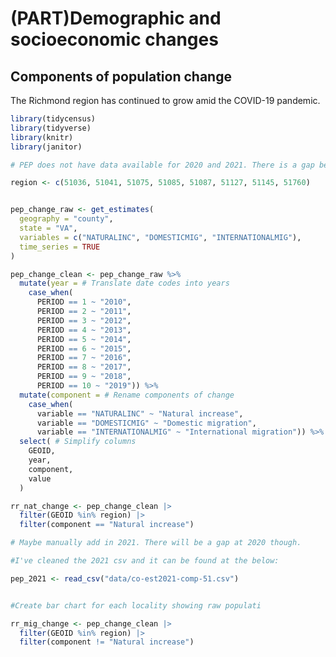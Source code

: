 # (PART)Demographic and socioeconomic changes {.unnumbered}

## Components of population change{#part-1-1}

The Richmond region has continued to grow amid the COVID-19 pandemic. 

```r
library(tidycensus)
library(tidyverse)
library(knitr)
library(janitor)

```

```r

# PEP does not have data available for 2020 and 2021. There is a gap between 2019 and 2021 because Census uses 2020 as a baseline. 

region <- c(51036, 51041, 51075, 51085, 51087, 51127, 51145, 51760)


pep_change_raw <- get_estimates(
  geography = "county",
  state = "VA",
  variables = c("NATURALINC", "DOMESTICMIG", "INTERNATIONALMIG"),
  time_series = TRUE
)

pep_change_clean <- pep_change_raw %>% 
  mutate(year = # Translate date codes into years
    case_when(
      PERIOD == 1 ~ "2010",
      PERIOD == 2 ~ "2011",
      PERIOD == 3 ~ "2012",
      PERIOD == 4 ~ "2013",
      PERIOD == 5 ~ "2014",
      PERIOD == 6 ~ "2015",
      PERIOD == 7 ~ "2016",
      PERIOD == 8 ~ "2017",
      PERIOD == 9 ~ "2018",
      PERIOD == 10 ~ "2019")) %>%
  mutate(component = # Rename components of change
    case_when(
      variable == "NATURALINC" ~ "Natural increase",
      variable == "DOMESTICMIG" ~ "Domestic migration",
      variable == "INTERNATIONALMIG" ~ "International migration")) %>% 
  select( # Simplify columns
    GEOID,
    year,
    component,
    value
  )

rr_nat_change <- pep_change_clean |> 
  filter(GEOID %in% region) |> 
  filter(component == "Natural increase")

# Maybe manually add in 2021. There will be a gap at 2020 though.

#I've cleaned the 2021 csv and it can be found at the below:

pep_2021 <- read_csv("data/co-est2021-comp-51.csv")


#Create bar chart for each locality showing raw populati

```

```r

rr_mig_change <- pep_change_clean |> 
  filter(GEOID %in% region) |> 
  filter(component != "Natural increase")



```

```r

```

